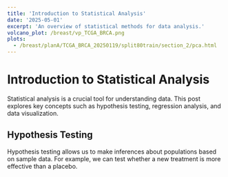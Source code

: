 ---
title: 'Introduction to Statistical Analysis'
date: '2025-05-01'
excerpt: 'An overview of statistical methods for data analysis.'
volcano_plot: /breast/vp_TCGA_BRCA.png
plots:
  - /breast/planA/TCGA_BRCA_20250119/split80train/section_2/pca.html
---

# Introduction to Statistical Analysis

Statistical analysis is a crucial tool for understanding data. This post explores key concepts such as hypothesis testing, regression analysis, and data visualization.

## Hypothesis Testing

Hypothesis testing allows us to make inferences about populations based on sample data. For example, we can test whether a new treatment is more effective than a placebo.
